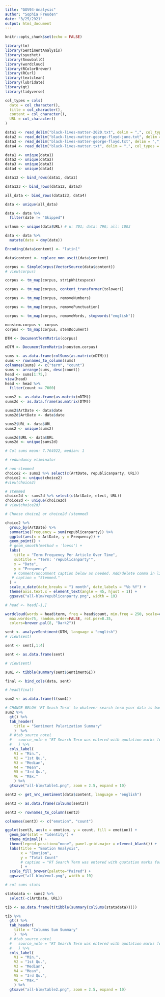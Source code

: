 ```yaml
---
title: "GOV94-Analysis"
author: "Sophia Freuden"
date: "3/25/2021"
output: html_document
---
```


```r
knitr::opts_chunk$set(echo = FALSE)
```

```r
library(tm)
library(SentimentAnalysis)
library(syuzhet)
library(SnowballC)
library(wordcloud)
library(RColorBrewer)
library(RCurl)
library(textclean)
library(lubridate)
library(gt)
library(tidyverse)
```

```r
col_types = cols(
  date = col_character(),
  title = col_character(),
  content = col_character(),
  URL = col_character()
)
```

```r
data1 <- read_delim("black-lives-matter-2020.txt", delim = ",", col_types = col_types)
data2 <- read_delim("black-lives-matter-george-floyd-june.txt", delim = ",", col_types = col_types)
data3 <- read_delim("black-lives-matter-george-floyd.txt", delim = ",", col_types = col_types)
data4 <- read_delim("black-lives-matter.txt", delim = ",", col_types = col_types)
```

```r
data1 <- unique(data1)
data2 <- unique(data2)
data3 <- unique(data3)
data4 <- unique(data4)
```

```r
data12 <- bind_rows(data1, data2)

data123 <- bind_rows(data12, data3)

all_data <- bind_rows(data123, data4)

data <- unique(all_data)

data <- data %>%
  filter(date != "Skipped")

urlnum <- unique(data$URL) # u: 701; data: 790; all: 1003
```

```r
data <- data %>%
  mutate(date = dmy(date))
```

```r
Encoding(data$content) <- "latin1"

data$content <- replace_non_ascii(data$content)
```

```r
corpus <- SimpleCorpus(VectorSource(data$content))
# view(corpus)
```

```r
corpus <- tm_map(corpus, stripWhitespace)

corpus <- tm_map(corpus, content_transformer(tolower))

corpus <- tm_map(corpus, removeNumbers)

corpus <- tm_map(corpus, removePunctuation)

corpus <- tm_map(corpus, removeWords, stopwords("english"))
```

```r
nonstem.corpus <- corpus
corpus <- tm_map(corpus, stemDocument)
```

```r
DTM <- DocumentTermMatrix(corpus)
```

```r
nDTM <- DocumentTermMatrix(nonstem.corpus)
```

```r
sums <- as.data.frame(colSums(as.matrix(nDTM)))
sums <- rownames_to_column(sums)
colnames(sums) <- c("term", "count")
sums <- arrange(sums, desc(count))
head <- sums[1:75,]
view(head)
head <- head %>%
  filter(count <= 7000)

sums2 <- as.data.frame(as.matrix(nDTM))
sums2d <- as.data.frame(as.matrix(DTM))
```

```r
sums2$ArtDate <- data$date
sums2d$ArtDate <- data$date

sums2$URL <- data$URL
sums2 <- unique(sums2)

sums2d$URL <- data$URL
sums2d <- unique(sums2d)

# Col sums mean: 7.764922, median: 1
```

```r
# redundancy eliminator

# non-stemmed
choice2 <- sums2 %>% select(c(ArtDate, republicanparty, URL))
choice2 <- unique(choice2)
#view(choice2)

# stemmed
choice2d <- sums2d %>% select(c(ArtDate, elect, URL))
choice2d <- unique(choice2d)
# view(choice2d)
```

```r
# Choose choice2 or choice2d (stemmed)

choice2 %>%
  group_by(ArtDate) %>% 
  summarise(Frequency = sum(republicanparty)) %>%
  ggplot(aes(x = ArtDate, y = Frequency)) +
  geom_point() +
  # geom_smooth(method = 'loess') +
  labs(
    title = "Term Frequency Per Article Over Time",
    subtitle = "Term: 'republicanparty'",
    x = "Date",
    y = "Frequency"
    # Comment/uncomment caption below as needed. Add/delete comma in line above, too.
   # caption = "Stemmed."
  ) +
  scale_x_date(date_breaks = "1 month", date_labels = "%b %Y") +
  theme(axis.text.x = element_text(angle = 45, hjust = 1)) +
  ggsave("all-blm/republicanparty.png", width = 10)
```

```r
# head <- head[-1,]

wordcloud(words = head$term, freq = head$count, min.freq = 250, scale=c(3,.75),
  max.words=75, random.order=FALSE, rot.per=0.35, 
  colors=brewer.pal(8, "Dark2"))
```

```r
sent <- analyzeSentiment(DTM, language = "english")
# view(sent)

sent <- sent[,1:4]

sent <- as.data.frame(sent)

# view(sent)

sum1 <- tibble(summary(sent$SentimentGI))

final <- bind_cols(data, sent)

# head(final)
```

```r
sum2 <- as.data.frame(t(sum1))

# CHANGE BELOW 'RT Seach Term' to whatever search term your data is based on.
sum2 %>%
  gt() %>%
  tab_header(
    title = "Sentiment Polarization Summary"
    )  %>% 
  # #tab_source_note(
  #   source_note = "RT Search Term was entered with quotation marks for accuracy."
  #   ) %>% 
  cols_label(
    V1 = "Min.",
    V2 = "1st Qu.",
    V3 = "Median",
    V4 = "Mean",
    V5 = "3rd Qu.",
    V6 = "Max."
    ) %>% 
  gtsave("all-blm/table1.png", zoom = 2.5, expand = 10)
```

```r
sent2 <- get_nrc_sentiment(data$content, language = "english")

sent3 <- as.data.frame(colSums(sent2))

sent3 <- rownames_to_column(sent3)

colnames(sent3) <- c("emotion", "count")
```

```r
ggplot(sent3, aes(x = emotion, y = count, fill = emotion)) +
  geom_bar(stat = "identity") +
  theme_minimal() +
  theme(legend.position="none", panel.grid.major = element_blank()) +
  labs(title = "Emotion Analysis",
       x = "Emotion",
       y = "Total Count"
       # caption = "RT Search Term was entered with quotation marks for accuracy."
       ) +
  scale_fill_brewer(palette="Paired") +
  ggsave("all-blm/emo1.png", width = 10)
```

```r
# col sums stats

statsdata <- sums2 %>%
  select(-c(ArtDate, URL))

tib <- as.data.frame(t(tibble(summary(colSums(statsdata)))))
```

```r
tib %>%
  gt() %>%
  tab_header(
    title = "Columns Sum Summary"
    )  %>% 
  # #tab_source_note(
  #   source_note = "RT Search Term was entered with quotation marks for accuracy."
  #   ) %>% 
  cols_label(
    V1 = "Min.",
    V2 = "1st Qu.",
    V3 = "Median",
    V4 = "Mean",
    V5 = "3rd Qu.",
    V6 = "Max."
    ) %>% 
  gtsave("all-blm/table2.png", zoom = 2.5, expand = 10)
```


